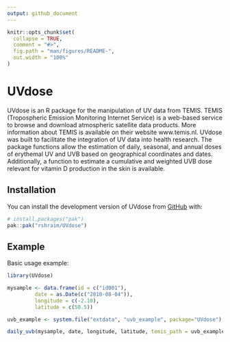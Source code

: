 ```yaml
---
output: github_document
---
```


<!-- README.md is generated from README.Rmd. Please edit that file -->

```r
knitr::opts_chunk$set(
  collapse = TRUE,
  comment = "#>",
  fig.path = "man/figures/README-",
  out.width = "100%"
)
```

# UVdose

<!-- badges: start -->
<!-- badges: end -->

UVdose is an R package for the manipulation of UV data from TEMIS. TEMIS (Tropospheric Emission Monitoring Internet Service) is a web-based service to browse and download atmospheric satellite data products. More information about TEMIS is available on their website www.temis.nl. UVdose was built to facilitate the integration of UV data into health research. The package functions allow the estimation of daily, seasonal, and annual doses of erythemal UV and UVB based on geographical coordinates and dates. Additionally, a function to estimate a cumulative and weighted UVB dose relevant for vitamin D production in the skin is available.

## Installation

You can install the development version of UVdose from [GitHub](https://github.com/) with:

``` r
# install.packages("pak")
pak::pak("rshraim/UVdose")
```

## Example

Basic usage example:

``` r
library(UVdose)

mysample <- data.frame(id = c("id001"),
         date = as.Date(c("2010-08-04")),
         longitude = c(-2.10),
         latitude = c(50.5))

uvb_example <- system.file("extdata", "uvb_example", package="UVdose")

daily_uvb(mysample, date, longitude, latitude, temis_path = uvb_example)
```
